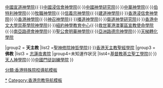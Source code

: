 {{navbox
|title = 香港宗教研修院校
|name = 香港宗教研修院校
|image =

|group1 = '''基督教（新教）'''
|list1  =[[恩福神學院]]{{·}}[[中國宣道神學院]]{{·}}[[中國浸信會神學院]]{{·}}[[中國神學研究院]]{{·}}[[中華神學院]]{{·}}[[伯特利神學院]]{{·}}[[牧職神學院]]{{·}}[[信義宗神學院]]{{·}}[[建道神學院]]{{·}}[[香港浸信會神學院]]{{·}}[[香港神學院]]{{·}}[[神召神學院]]{{·}}[[播道神學院]]{{·}}[[衛道神學研究院]]{{·}}[[香港中文大學崇基學院神學院]]{{·}}[[紐約神學教育中心]]{{·}}[[救世軍港澳軍區宣教使命學院]]{{·}}[[南亞路德會神學院]]{{·}}[[聖公會明華神學院]]{{·}}[[亞洲路德宗神學院]]{{·}}[[天梯轉化學院]]

|group2 = '''天主教'''
|list2  =[[聖神修院|聖神修院神哲學院]]{{·}}[http://www.hkcbi.org.hk/service 香港天主教聖經學院]
|group3 = '''佛教'''
|list3  = [[志蓮夜書院]]
|group4=未知運作狀況
|list4=[[基督教基立聖工學院]]{{·}}[[天人神學院]]{{·}}[[中國門徒訓練學院]]
}}<noinclude>

[[Category:香港神學院|*]]
[[Category:香港宗教导航模板]]
[[分類:香港特殊院校導航模板]]
</noinclude>